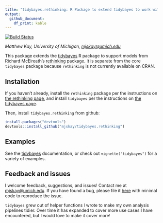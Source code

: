```yaml
---
title: "tidybayes.rethinking: R Package to extend tidybayes to work with the rethinking package"
output: 
  github_document:
    df_print: kable
---
```


[![Build Status](https://travis-ci.org/mjskay/tidybayes.png?branch=master)](https://travis-ci.org/mjskay/tidybayes)

_Matthew Kay, University of Michigan, <mjskay@umich.edu>_

This package extends the [tidybayes](https://github.com/mjskay/tidybayes) R package to support models from Richard McElreath's [rethinking](https://github.com/rmcelreath/rethinking) package. It is separate from the core `tidybayes` package because `rethinking` is not currently available on CRAN.


## Installation

If you haven't already, install the `rethinking` package per the instructions on [the rethinking page](https://github.com/rmcelreath/rethinking), and install `tidybayes` per the instructions on [the tidybayes page](https://github.com/mjskay/tidybayes).

Then, install `tidybayes.rethinking` from github:

```r
install.packages("devtools")
devtools::install_github("mjskay/tidybayes.rethinking")
```


## Examples

See the [tidybayes](https://github.com/mjskay/tidybayes) documentation, or check out `vignette("tidybayes")` for a variety of examples.


## Feedback and issues

I welcome feedback, suggestions, and issues! Contact me at <mjskay@umich.edu>. If you have found a bug, please file it 
[here](https://github.com/mjskay/tidybayes/issues/new) with minimal code to reproduce the issue.

`tidybayes` grew out of helper functions I wrote to make my own analysis pipelines tidier. Over time it has expanded to cover more use cases I have encountered, but I would love to make it cover more!
